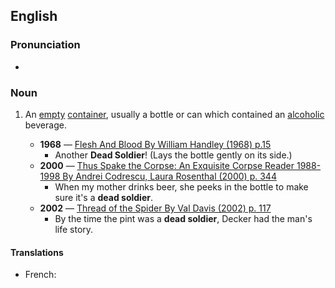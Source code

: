 ==English==

===Pronunciation===
* {{audio|En-au-dead soldier.ogg|Audio (AU)|lang=en}}

===Noun===
{{en-noun}}

# {{lb|en|idiom|slang}} An [[empty]] [[container]], usually a bottle or can which contained an [[alcoholic]] beverage.
#* '''1968''' — [http://books.google.com/books?id=m98gnRj_03sC&pg=PA15&dq=beer+%22dead+soldier%22&lr=&num=100&ei=KTmBR4GqNYKwsgPB4_yxDg&sig=vum-qIXAoo086T5x8bn1yiqQKsg Flesh And Blood By William Handley (1968) p.15]
#** Another '''Dead Soldier'''! (Lays the bottle gently on its side.)
#* '''2000''' — [http://books.google.com/books?id=YKE8WhEh7S0C&pg=PA344&dq=beer+%22dead+soldier%22&lr=&num=100&ei=KTmBR4GqNYKwsgPB4_yxDg&sig=9l1nunz8r_gf3DvlYniyCg3ivkM Thus Spake the Corpse: An Exquisite Corpse Reader 1988-1998 By Andrei Codrescu, Laura Rosenthal (2000) p. 344]
#** When my mother drinks beer, she peeks in the bottle to make sure it's a '''dead soldier'''.
#* '''2002''' — [http://books.google.com/books?id=pcobKfRbSZMC&pg=PA117&dq=beer+%22dead+soldier%22&lr=&num=100&ei=KTmBR4GqNYKwsgPB4_yxDg&sig=08PdHMCDGLrdaER_quszxfriybo Thread of the Spider By Val Davis (2002) p. 117]
#** By the time the pint was a '''dead soldier''', Decker had the man's life story.

====Translations====
{{trans-top|empty container}}
* French: {{qualifier|slang}} {{t+|fr|cadavre|m}}
{{trans-mid}}
{{trans-bottom}}